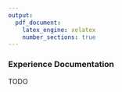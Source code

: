 ```yaml
---
output:
  pdf_document:
    latex_engine: xelatex
    number_sections: true
---
```


### Experience Documentation

TODO
